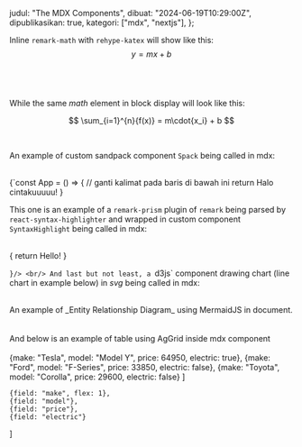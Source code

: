   judul: "The MDX Components",
  dibuat: "2024-06-19T10:29:00Z",
  dipublikasikan: true,
  kategori: ["mdx", "nextjs"],
};

Inline `remark-math` with `rehype-katex` will show like this: $$y = mx + b$$<br/>

<br />

While the same _math_ element in block display will look like this:

$$
\sum_{i=1}^{n}{f(x)} = m\cdot{x_i} + b
$$

<br />

An example of custom sandpack component `Spack` being called in mdx:<br/>

<br />
<Spack namaFile='/App.tsx' template='react-ts' denganPreview>
  {`const App = () => {
    // ganti kalimat pada baris di bawah ini
    return <span>Halo cintakuuuuu!</span>
}
      
</Spack>
<br />

This one is an example of a `remark-prism` plugin of `remark` being parsed by
`react-syntax-highlighter` and wrapped in custom component `SyntaxHighlight` being called in
mdx:

<br/>
<SyntaxHighlight bahasa="typescript" kode={`const App = () => {
    return <span>Hello!</span>
}

`}/>
<br/>
And last but not least, a `d3js` component drawing chart (line chart in example below) in
_svg_ being called in mdx:
<br/>
<center><DrawChart /></center><br/>
An example of _Entity Relationship Diagram_ using MermaidJS in document.<br/>
<br/>
<Mermaid chart={`
erDiagram
    CAR ||--o{ NAMED-DRIVER : allows
    CAR {
        string registrationNumber PK
        string make
        string model
        string[] parts
    }
    PERSON ||--o{ NAMED-DRIVER : is
    PERSON {
        string driversLicense PK "The license #"
        string(99) firstName "Only 99 characters are allowed"
        string lastName
        string phone UK
        int age
    }
    NAMED-DRIVER {
        string carRegistrationNumber PK, FK
        string driverLicence PK, FK
    }
    MANUFACTURER only one to zero or more CAR : makes
`}/><br/>
And below is an example of table using AgGrid inside mdx component<br/>
<br/>
    {make: "Tesla", model: "Model Y", price: 64950, electric: true},
    {make: "Ford", model: "F-Series", price: 33850, electric: false},
    {make: "Toyota", model: "Corolla", price: 29600, electric: false}
]

    {field: "make", flex: 1},
    {field: "model"},
    {field: "price"},
    {field: "electric"}
]

<Grid barisData={data} definisiKolom={kolom} />
<br />
